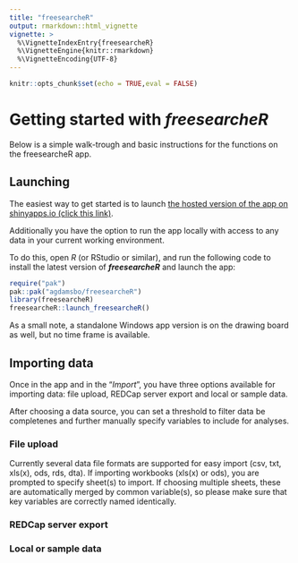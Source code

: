 ```yaml
---
title: "freesearcheR"
output: rmarkdown::html_vignette
vignette: >
  %\VignetteIndexEntry{freesearcheR}
  %\VignetteEngine{knitr::rmarkdown}
  %\VignetteEncoding{UTF-8}
---
```


```r
knitr::opts_chunk$set(echo = TRUE,eval = FALSE)
```

# Getting started with ***freesearcheR***

Below is a simple walk-trough and basic instructions for the functions on the freesearcheR app.

## Launching

The easiest way to get started is to launch [the hosted version of the app on shinyapps.io (click this link)](https://agdamsbo.shinyapps.io/freesearcheR/).

Additionally you have the option to run the app locally with access to any data in your current working environment.

To do this, open *R* (or RStudio or similar), and run the following code to install the latest version of ***freesearcheR*** and launch the app:

``` r
require("pak")
pak::pak("agdamsbo/freesearcheR")
library(freesearcheR)
freesearcheR::launch_freesearcheR()
```

As a small note, a standalone Windows app version is on the drawing board as well, but no time frame is available.

## Importing data

Once in the app and in the "*Import*", you have three options available for importing data: file upload, REDCap server export and local or sample data.

After choosing a data source, you can set a threshold to filter data be completenes and further manually specify variables to include for analyses.

### File upload

Currently several data file formats are supported for easy import (csv, txt, xls(x), ods, rds, dta). If importing workbooks (xls(x) or ods), you are prompted to specify sheet(s) to import. If choosing multiple sheets, these are automatically merged by common variable(s), so please make sure that key variables are correctly named identically.

### REDCap server export


### Local or sample data

